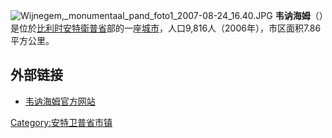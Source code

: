 {{Unreferenced|time=2018-08-13T06:23:25+00:00}}
[[File:Wijnegem,_monumentaal_pand_foto1_2007-08-24_16.40.JPG|thumb]]
'''韦讷海姆'''（{{lang-nl|Wijnegem}}）是位於[[比利时|比利时]][[安特衛普省|安特衛普省]]部的一座[[城市|城市]]，人口9,816人（2006年），市区面积7.86平方公里。

== 外部链接 ==
*[http://www.wijnegem.be/ 韦讷海姆官方网站]

{{安特卫普省市区}}
{{Belgium-geo-stub}}

[[Category:安特卫普省市镇|Category:安特卫普省市镇]]
{{DEFAULTSORT:Wijnegem}}